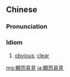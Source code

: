 {{also|显而易见}}
==Chinese==
{{zh-forms|s=显而易见}}

===Pronunciation===
{{zh-pron
|m=xiǎn'éryìjiàn
|c=hin2 ji4 ji6 gin3
|mn=hián-jî-ī-kiàn/hián-lî-ī-kiàn
|cat=cy
}}

===Idiom===
{{zh-idiom}}

# [[obvious]]; [[clear]]

[[mg:顯而易見]]
[[ja:顯而易見]]